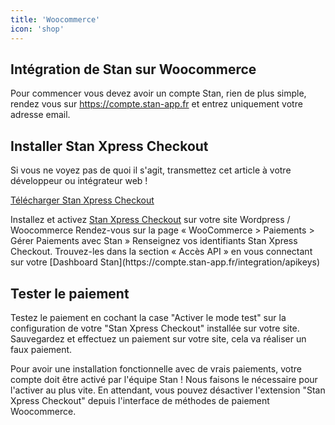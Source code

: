 ```yaml
---
title: 'Woocommerce'
icon: 'shop'
---
```


## Intégration de Stan sur Woocommerce

Pour commencer vous devez avoir un compte Stan, rien de plus simple, rendez vous sur https://compte.stan-app.fr et entrez uniquement votre adresse email.

## Installer Stan Xpress Checkout

<Note>
Si vous ne voyez pas de quoi il s'agit, transmettez cet article à votre développeur ou intégrateur web !
</Note>

<a href="/downloads/wc-stan-xpress-checkout.zip" download>Télécharger Stan Xpress Checkout</a>

<Steps>
  <Step title="Installer les extensions">
    Installez et activez <a href="/downloads/wc-stan-xpress-checkout.zip" download>Stan Xpress Checkout</a> sur votre site Wordpress / Woocommerce
  </Step>
  <Step title="Configurer Stan Xpress Checkout">
    Rendez-vous sur la page « WooCommerce > Paiements > Gérer Paiements avec Stan »
  </Step>
  <Step title="Récupérer les clés API Stan Checkout">
    Renseignez vos identifiants Stan Xpress Checkout. Trouvez-les dans la section « Accès API » en vous connectant sur votre [Dashboard Stan](https://compte.stan-app.fr/integration/apikeys)
  </Step>
</Steps>

## Tester le paiement

Testez le paiement en cochant la case "Activer le mode test" sur la configuration de votre "Stan Xpress Checkout" installée sur votre site. Sauvegardez et effectuez un paiement sur votre site, cela va réaliser un faux paiement.

<Warning>
  Pour avoir une installation fonctionnelle avec de vrais paiements, votre compte doit être activé par l'équipe Stan ! Nous faisons le nécessaire pour l'activer au plus vite. En attendant, vous pouvez désactiver l'extension "Stan Xpress Checkout" depuis l'interface de méthodes de paiement Woocommerce.
</Warning>
